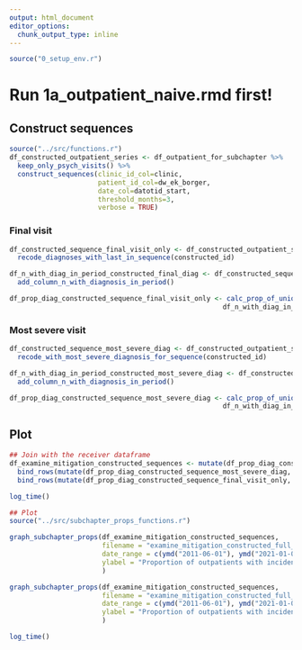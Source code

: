 ```yaml
---
output: html_document
editor_options: 
  chunk_output_type: inline
---
```

```r
source("0_setup_env.r")
```

# Run 1a_outpatient_naive.rmd first!
## Construct sequences
```r
source("../src/functions.r")
df_constructed_outpatient_series <- df_outpatient_for_subchapter %>% 
  keep_only_psych_visits() %>% 
  construct_sequences(clinic_id_col=clinic, 
                      patient_id_col=dw_ek_borger, 
                      date_col=datotid_start, 
                      threshold_months=3, 
                      verbose = TRUE)


```

### Final visit
```r
df_constructed_sequence_final_visit_only <- df_constructed_outpatient_series %>% 
  recode_diagnoses_with_last_in_sequence(constructed_id)

df_n_with_diag_in_period_constructed_final_diag <- df_constructed_sequence_final_visit_only %>% 
  add_column_n_with_diagnosis_in_period()

df_prop_diag_constructed_sequence_final_visit_only <- calc_prop_of_unique_patients_with_diagnosis(df_unique_in_period_outpatient,
                                                     df_n_with_diag_in_period_constructed_final_diag)

```
### Most severe visit
```r
df_constructed_sequence_most_severe_diag <- df_constructed_outpatient_series %>% 
  recode_with_most_severe_diagnosis_for_sequence(constructed_id)

df_n_with_diag_in_period_constructed_most_severe_diag <- df_constructed_sequence_most_severe_diag %>% 
  add_column_n_with_diagnosis_in_period()

df_prop_diag_constructed_sequence_most_severe_diag <- calc_prop_of_unique_patients_with_diagnosis(df_unique_in_period_outpatient,
                                                     df_n_with_diag_in_period_constructed_most_severe_diag)
```

## Plot
```r

## Join with the receiver dataframe
df_examine_mitigation_constructed_sequences <- mutate(df_prop_diag_constructed_sequence_most_severe_diag, origin = "Unchanged") %>% 
  bind_rows(mutate(df_prop_diag_constructed_sequence_most_severe_diag, origin = "Most severe")) %>% 
  bind_rows(mutate(df_prop_diag_constructed_sequence_final_visit_only, origin = "Final visit"))

log_time()
```

```r
## Plot
source("../src/subchapter_props_functions.r")

graph_subchapter_props(df_examine_mitigation_constructed_sequences, 
                       filename = "examine_mitigation_constructed_full_same_y_axes",
                       date_range = c(ymd("2011-06-01"), ymd("2021-01-01")),
                       ylabel = "Proportion of outpatients with incident main diagnosis from chapter"
                       )

graph_subchapter_props(df_examine_mitigation_constructed_sequences, 
                       filename = "examine_mitigation_constructed_full_free_y_axes",
                       date_range = c(ymd("2011-06-01"), ymd("2021-01-01")),
                       ylabel = "Proportion of outpatients with incident main diagnosis from chapter"
                       )

log_time()
```
